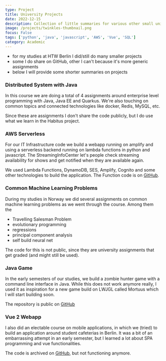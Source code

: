```yaml
---
type: Project
title: University Projects
date: 2022-12-15
description: Collection of little summaries for various other small university projects.
image: /projects/twinkles-thumbnail.png
focus: False
tags: ['python', 'java', 'javascript', 'AWS', 'Vue', 'SQL']
category: Academic
---
```

- for my studies at HTW Berlin I did/still do many smaller projects
- some I do share on GitHub, other I can't because it's more generic assignments
- below I will provide some shorter summaries on projects

### Distributed System with Java

In this course we are doing a total of 4 assignments around enterprise level programming with Java, Java EE and Quarkus. We're also touching on common topics and connected technologies like docker, Redis, MySQL, etc.

Since these are assignments I don't share the code publicly, but I do use what we learn in the Habitus project.

### AWS Serverless

For our IT Infrastructure code we build a webapp running on amplify and using a serverless backend running on lambda functions in python and javascript. The StreamingInfoCenter let's people check streaming availability for shows and get notified when they are available again.

We used Lambda Functions, DynamoDB, SES, Amplify, Cognito and some other technologies to build the application. The Function code is on [GitHub](https://github.com/LennardZuendorf/StreamingInfoCenter-AWS).

### Common Machine Learning Problems

During my studies in Norway we did several assignments on common machine learning problems as we went through the course. Among them the
- Travelling Salesman Problem
- evolutionary programming
- regressions
- principal component analysis
- self build neural net

The code for this is not public, since they are university assignments that get graded (and might still be used).

### Java Game

In the early semesters of our studies, we build a zombie hunter game with a command line interface in Java. While this does not work anymore really, I used it as inspiration for a new game build on LWJGL called Mortuus which I will start building soon.

The repository is public on [GitHub](https://github.com/LennardZuendorf/mortuus)

### Vue 2 Webapp

I also did an electable course on mobile applications, in which we (tried) to build an application around student cafeterias in Berlin. It was a bit of an embarrassing attempt in an early semester, but I learned a lot about SPA programming and vue functionalities.

The code is archived on [GitHub](https://github.com/LennardZuendorf/caupona), but not functioning anymore.